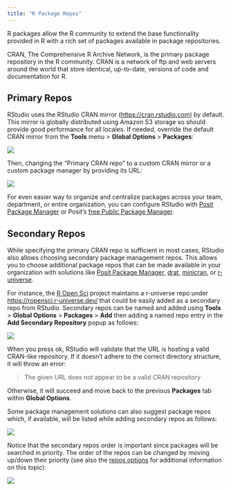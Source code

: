 ```yaml
---
title: "R Package Repos"
---
```


R packages allow the R community to extend the base functionality provided in R with a rich set of packages available in package repositories.

CRAN, The Comprehensive R Archive Network, is the primary package repository in the R community. CRAN is a network of ftp and web servers around the world that store identical, up-to-date, versions of code and documentation for R.

## Primary Repos

RStudio uses the RStudio CRAN mirror ([https://cran.rstudio.com](https://cran.rstudio.com/)) by default. This mirror is globally distributed using Amazon S3 storage so should provide good performance for all locales. If needed, override the default CRAN mirror from the **Tools** menu > **Global Options** > **Packages**:

![](images/primary-rstudio-repo.png){fig-alt="The RStudio Global options > Packages menu, highlighting RStudio's global CRAN mirror."}

Then, changing the "Primary CRAN repo" to a custom CRAN mirror or a custom package manager by providing its URL:

![](images/change-primary-repo.png){fig-alt="The menu for Choosing an alternative Primary Repository"}

For even easier way to organize and centralize packages across your team, department, or entire organization, you can configure RStudio with [Posit Package Manager](https://www.posit.co/products/package-manager/) or Posit's [free Public Package Manager](https://packagemanager.posit.co/client/#/repos/1/overview).

## Secondary Repos

While specifying the primary CRAN repo is sufficient in most cases, RStudio also allows choosing secondary package management repos. This allows you to choose additional package repos that can be made available in your organization with solutions like [Posit Package Manager](https://www.posit.co/products/package-manager/), [drat](https://cran.r-project.org/package=drat), [minicran](https://cran.r-project.org/package=miniCRAN), or [r-universe](https://ropensci.r-universe.dev/ui#packages). 

For instance, the [R Open Sci](https://ropensci.org/) project maintains a r-universe repo under <https://ropensci.r-universe.dev/> that could be easily added as a secondary repo from RStudio. Secondary repos can be named and added using **Tools** > **Global Options** > **Packages** > **Add** then adding a named repo entry in the **Add Secondary Repository** popup as follows: 

![](images/ropensci-secondary.png){fig-alt="The Add Secondary Repository popup, showing adding ropensci from r-universe."}

When you press ok, RStudio will validate that the URL is hosting a valid CRAN-like repository. If it doesn't adhere to the correct directory structure, it will throw an error: 

> The given URL does not appear to be a valid CRAN repository

Otherwise, it will succeed and move back to the previous **Packages** tab within **Global Options**.

Some package management solutions can also suggest package repos which, if available, will be listed while adding secondary repos as follows:

![](images/suggested-secondary-repos.png){fig-alt="The secondary repos menu with suggested secondary options."}

::: {.callout-tip}

Notice that the secondary repos order is important since packages will be searched in priority. The order of the repos can be changed by moving up/down their priority (see also the [repos options](https://stat.ethz.ch/R-manual/R-devel/library/base/html/options.html) for additional information on this topic):

![](images/secondary-repo-order.png){fig-alt="The Global options > Packages menu - and the option to Move up/down specific repos."}

:::



